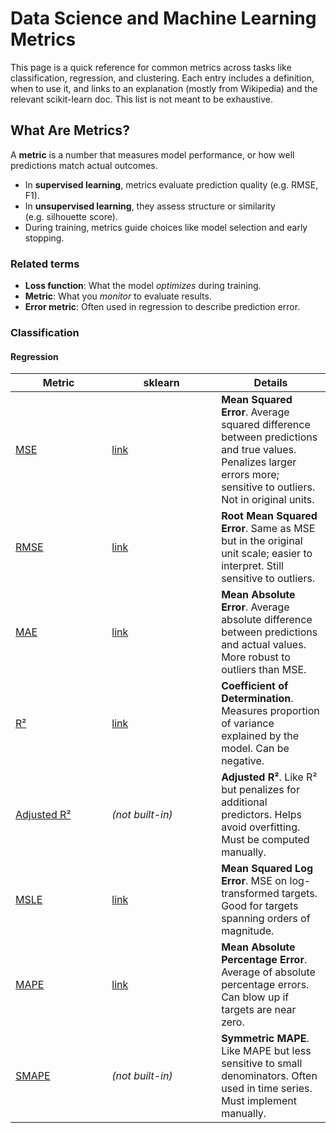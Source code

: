 # Data Science and Machine Learning Metrics {.unnumbered}

This page is a quick reference for common metrics across tasks like classification, regression, and clustering. Each entry includes a definition, when to use it, and links to an explanation (mostly from Wikipedia) and the relevant scikit-learn doc. This list is not meant to be exhaustive.

## What Are Metrics?

A **metric** is a number that measures model performance, or how well predictions match actual outcomes.

- In **supervised learning**, metrics evaluate prediction quality (e.g. RMSE, F1).
- In **unsupervised learning**, they assess structure or similarity (e.g. silhouette score).
- During training, metrics guide choices like model selection and early stopping.

### Related terms

- **Loss function**: What the model *optimizes* during training.
- **Metric**: What you *monitor* to evaluate results.
- **Error metric**: Often used in regression to describe prediction error.



### Classification

#### Regression

::: {.small-table}

| Metric | sklearn | Details |
|--------|---------|---------|
| [MSE](https://en.wikipedia.org/wiki/Mean_squared_error) | [link](https://scikit-learn.org/stable/modules/generated/sklearn.metrics.mean_squared_error.html) | **Mean Squared Error**. Average squared difference between predictions and true values. Penalizes larger errors more; sensitive to outliers. Not in original units. |
| [RMSE](https://en.wikipedia.org/wiki/Root-mean-square_deviation) | [link](https://scikit-learn.org/stable/modules/generated/sklearn.metrics.root_mean_squared_error.html) | **Root Mean Squared Error**. Same as MSE but in the original unit scale; easier to interpret. Still sensitive to outliers. |
| [MAE](https://en.wikipedia.org/wiki/Mean_absolute_error) | [link](https://scikit-learn.org/stable/modules/generated/sklearn.metrics.mean_absolute_error.html) | **Mean Absolute Error**. Average absolute difference between predictions and actual values. More robust to outliers than MSE. |
| [R²](https://en.wikipedia.org/wiki/Coefficient_of_determination) | [link](https://scikit-learn.org/stable/modules/generated/sklearn.metrics.r2_score.html) | **Coefficient of Determination**. Measures proportion of variance explained by the model. Can be negative. |
| [Adjusted R²](https://en.wikipedia.org/wiki/Coefficient_of_determination#Adjusted_R2) | *(not built-in)* | **Adjusted R²**. Like R² but penalizes for additional predictors. Helps avoid overfitting. Must be computed manually. |
| [MSLE](https://permetrics.readthedocs.io/en/latest/pages/regression/MSLE.html) | [link](https://scikit-learn.org/stable/modules/generated/sklearn.metrics.mean_squared_log_error.html) | **Mean Squared Log Error**. MSE on log-transformed targets. Good for targets spanning orders of magnitude. |
| [MAPE](https://en.wikipedia.org/wiki/Mean_absolute_percentage_error) | [link](https://scikit-learn.org/stable/modules/generated/sklearn.metrics.mean_absolute_percentage_error.html) | **Mean Absolute Percentage Error**. Average of absolute percentage errors. Can blow up if targets are near zero. |
| [SMAPE](https://en.wikipedia.org/wiki/Symmetric_mean_absolute_percentage_error) | *(not built-in)* | **Symmetric MAPE**. Like MAPE but less sensitive to small denominators. Often used in time series. Must implement manually. |

:::
